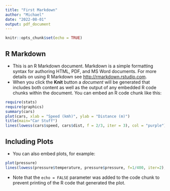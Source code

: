 ---
title: "First Markdown"
author: "Michael"
date: "2022-08-01"
output: pdf_document
---

```{r setup, include=FALSE}
knitr::opts_chunk$set(echo = TRUE)
```

## R Markdown

- This is an R Markdown document. Markdown is a simple formatting syntax for authoring HTML, PDF, and MS Word documents. For more details on using R Markdown see <http://rmarkdown.rstudio.com>.  
- When you click the **Knit** button a *document* will be generated that includes both content as well as the output of any embedded R code chunks within the document. You can embed an R code chunk like this:

```{r cars}
require(stats)
require(graphics)
summary(cars)
plot(cars, xlab = "Speed (kmh)", ylab = "Distance (m)")
title(main="Car Stuff")
lines(lowess(cars$speed, cars$dist, f = 2/3, iter = 3), col = "purple")
```

## Including Plots

- You can also embed plots, for example:

```{r pressure, echo=FALSE}
plot(pressure)
lines(lowess(pressure$temperature, pressure$pressure, f=1/400, iter=2), col="green")
```

- Note that the `echo = FALSE` parameter was added to the code chunk to prevent printing of the R code that generated the plot.